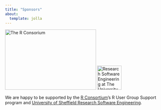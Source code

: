 ```yaml
---
title: "Sponsors"
about:
  template: jolla
---
```

::: {layout="[1, 1]"}

[![The R Consorium](/www/RConsortium.png){.fragment width="300" height="200"}](https://www.r-consortium.org)
<!-- markdownlint-disable MD013 -->
[![Research Software Engineering at The University of Sheffield](https://rse.shef.ac.uk/assets/images/logo/rse-logoonly-stroke.png){.fragment width="80" height="80"}](https://rse.shef.ac.uk)
<!-- markdownlint-enable MD013 -->

:::

::: {style="text-align: left;"}

We are happy to be supported by the [R Consortium](https://www.r-consortium.org)'s R User Group Support program and
[University of Sheffield Research Software Engineering](http://rse.shef.ac.uk/).

:::
